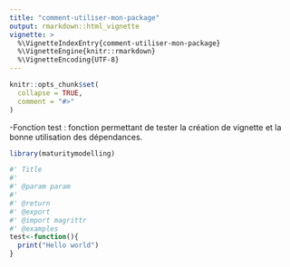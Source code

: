 ```yaml
---
title: "comment-utiliser-mon-package"
output: rmarkdown::html_vignette
vignette: >
  %\VignetteIndexEntry{comment-utiliser-mon-package}
  %\VignetteEngine{knitr::rmarkdown}
  %\VignetteEncoding{UTF-8}
---
```


```r
knitr::opts_chunk$set(
  collapse = TRUE,
  comment = "#>"
)
```

-Fonction test : fonction permettant de tester la création de vignette et la bonne utilisation des dépendances. 

```r
library(maturitymodelling)

#' Title
#'
#' @param param 
#'
#' @return
#' @export
#' @import magrittr
#' @examples
test<-function(){
  print("Hello world")
}
```
